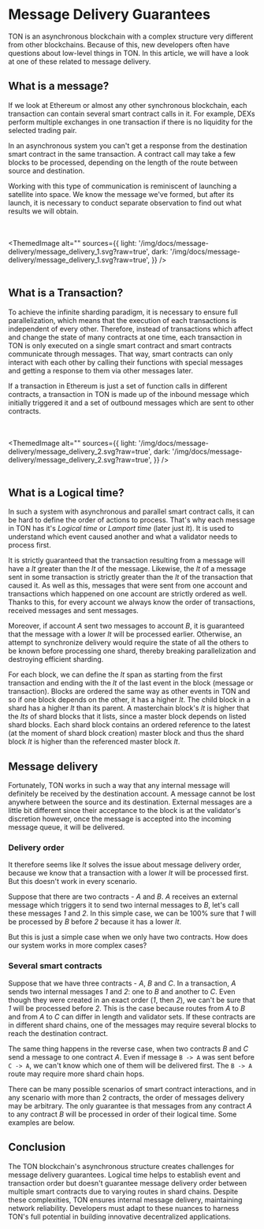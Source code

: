 
# Message Delivery Guarantees

TON is an asynchronous blockchain with a complex structure very different from other blockchains. Because of this, new developers often have questions about low-level things in TON. In this article, we will have a look at one of these related to message delivery.

## What is a message?

If we look at Ethereum or almost any other synchronous blockchain, each transaction can contain several smart contract calls in it. For example, DEXs perform multiple exchanges in one transaction if there is no liquidity for the selected trading pair.

In an asynchronous system you can't get a response from the destination smart contract in the same transaction. A contract call may take a few blocks to be processed, depending on the length of the route between source and destination.

Working with this type of communication is reminiscent of launching a satellite into space. We know the message we've formed, but after its launch, it is necessary to conduct separate observation to find out what results we will obtain.

<br></br>
<ThemedImage
  alt=""
  sources={{
    light: '/img/docs/message-delivery/message_delivery_1.svg?raw=true',
    dark: '/img/docs/message-delivery/message_delivery_1.svg?raw=true',
  }}
/>
<br></br>

## What is a Transaction?

To achieve the infinite sharding paradigm, it is necessary to ensure full parallelization, which means that the execution of each transactions is independent of every other. Therefore, instead of transactions which affect and change the state of many contracts at one time, each transaction in TON is only executed on a single smart contract and smart contracts communicate through messages. That way, smart contracts can only interact with each other by calling their functions with special messages and getting a response to them via other messages later.

If a transaction in Ethereum is just a set of function calls in different contracts, a transaction in TON is made up of the inbound message which initially triggered it and a set of outbound messages which are sent to other contracts.

<br></br>
<ThemedImage
  alt=""
  sources={{
    light: '/img/docs/message-delivery/message_delivery_2.svg?raw=true',
    dark: '/img/docs/message-delivery/message_delivery_2.svg?raw=true',
  }}
/>
<br></br>



## What is a Logical time?

In such a system with asynchronous and parallel smart contract calls, it can be hard to define the order of actions to process. That's why each message in TON has it's _Logical time_ or _Lamport time_ (later just _lt_). It is used to understand which event caused another and what a validator needs to process first.

It is strictly guaranteed that the transaction resulting from a message will have a _lt_ greater than the _lt_ of the message. Likewise, the _lt_ of a message sent in some transaction is strictly greater than the _lt_ of the transaction that caused it. As well as this, messages that were sent from one account and transactions which happened on one account are strictly ordered as well. Thanks to this, for every account we always know the order of transactions, received messages and sent messages.

Moreover, if account _A_ sent two messages to account _B_, it is guaranteed that the message with a lower _lt_ will be processed earlier. Otherwise, an attempt to synchronize delivery would require the state of all the others to be known before processing one shard, thereby breaking parallelization and destroying efficient sharding.

For each block, we can define the _lt_ span as starting from the first transaction and ending with the _lt_ of the last event in the block (message or transaction). Blocks are ordered the same way as other events in TON and so if one block depends on the other, it has a higher _lt_. The child block in a shard has a higher _lt_ than its parent. A masterchain block's _lt_ is higher that the _lts_ of shard blocks that it lists, since a master block depends on listed shard blocks. Each shard block contains an ordered reference to the latest (at the moment of shard block creation) master block and thus the shard block _lt_ is higher than the referenced master block _lt_.

## Message delivery

Fortunately, TON works in such a way that any internal message will definitely be received by the destination account. A message cannot be lost anywhere between the source and its destination. External messages are a little bit different since their acceptance to the block is at the validator's discretion however, once the message is accepted into the incoming message queue, it will be delivered.

### Delivery order

It therefore seems like _lt_ solves the issue about message delivery order, because we know that a transaction with a lower _lt_ will be processed first. But this doesn't work in every scenario.

Suppose that there are two contracts - _A_ and _B_. _A_ receives an external message which triggers it to send two internal messages to _B_, let's call these messages _1_ and _2_. In this simple case, we can be 100% sure that _1_ will be processed by _B_ before _2_ because it has a lower _lt_.

<ConceptImage src="/img/docs/msg-delivery-1.png" />

But this is just a simple case when we only have two contracts. How does our system works in more complex cases?

### Several smart contracts

Suppose that we have three contracts - _A_, _B_ and _C_. In a transaction, _A_ sends two internal messages _1_ and _2_: one to _B_ and another to _C_. Even though they were created in an exact order (_1_, then _2_), we can't be sure that _1_ will be processed before _2_. This is the case because routes from _A_ to _B_ and from _A_ to _C_ can differ in length and validator sets. If these contracts are in different shard chains, one of the messages may require several blocks to reach the destination contract.

<ConceptImage src="/img/docs/msg-delivery-2.png" />

The same thing happens in the reverse case, when two contracts _B_ and _C_ send a message to one contract _A_. Even if message `B -> A` was sent before `C -> A`, we can't know which one of them will be delivered first. The `B -> A` route may require more shard chain hops.

<ConceptImage src="/img/docs/msg-delivery-3.png" />

There can be many possible scenarios of smart contract interactions, and in any scenario with more than 2 contracts, the order of messages delivery may be arbitrary. The only guarantee is that messages from any contract _A_ to any contract _B_ will be processed in order of their logical time. Some examples are below.

<ConceptImage src="/img/docs/msg-delivery-4.png" />
<ConceptImage src="/img/docs/msg-delivery-5.png" />
<ConceptImage src="/img/docs/msg-delivery-6.png" />

## Conclusion

The TON blockchain's asynchronous structure creates challenges for message delivery guarantees. Logical time helps to establish event and transaction order but doesn't guarantee message delivery order between multiple smart contracts due to varying routes in shard chains. Despite these complexities, TON ensures internal message delivery, maintaining network reliability. Developers must adapt to these nuances to harness TON's full potential in building innovative decentralized applications.
